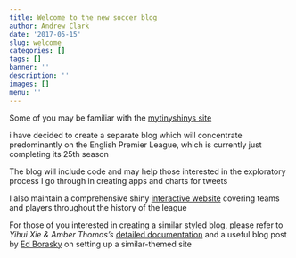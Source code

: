 ```yaml
---
title: Welcome to the new soccer blog
author: Andrew Clark
date: '2017-05-15'
slug: welcome
categories: []
tags: []
banner: ''
description: ''
images: []
menu: ''
---
```


Some of you may be familiar with the [mytinyshinys site](http://www.mytinyshinys.com)

i have decided to create a separate blog which will concentrate predominantly on the English Premier League, which is currently just completing its 25th season

The blog will include code and may help those interested in the exploratory process I go through in creating apps and charts for tweets

I also maintain a comprehensive shiny [interactive website](http://www.premiersoccerstats.com) covering teams and players throughout the history of the league

For those of you interested in creating a similar styled blog, please refer to *Yihui Xie & Amber Thomas's* [detailed documentation](https://bookdown.org/yihui/blogdown/) and a useful blog post by [Ed Borasky](https://www.znmeb.mobi/2017/05/12/getting-started-with-blogdown/) on setting up a similar-themed site
